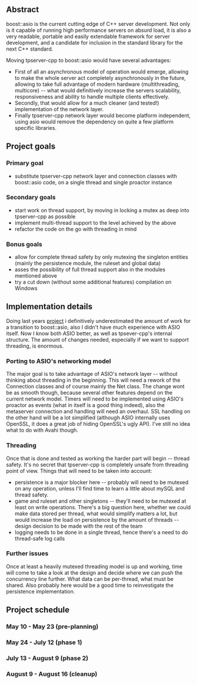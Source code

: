== Abstract ==

boost::asio is the current cutting edge of C++ server development. Not only is it capable of running high performance servers on absurd load, it is also a very readable, portable and easily extendable framework for server development, and a candidate for inclusion in the standard library for the next C++ standard. 

Moving tpserver-cpp to boost::asio would have several advantages: 

* First of all an asynchronous model of operation would emerge, allowing to make the whole server act completely asynchronously in the future, allowing to take full advantage of modern hardware (multithreading, multicore) -- what would definitively increase the servers scalability, responsiveness and ability to handle multiple clients effectively.
* Secondly, that would allow for a much cleaner (and tested!) implementation of the network layer. 
* Finally tpserver-cpp network layer would become platform independent, using asio would remove the dependency on quite a few platform specific libraries.

== Project goals ==

=== Primary goal ===

* substitute tpserver-cpp network layer and connection classes with boost::asio code, on a single thread and single proactor instance

=== Secondary goals ===

* start work on thread support, by moving in locking a mutex as deep into tpserver-cpp as possible
* implement multi-thread support to the level achieved by the above
* refactor the code on the go with threading in mind

=== Bonus goals ===

* allow for complete thread safety by only mutexing the singleton entities (mainly the persistence module, the ruleset and global data)
* asses the possibility of full thread support also in the modules mentioned above
* try a cut down (without some additional features) compilation on Windows

== Implementation details ==

Doing last years [[User:Epyon/2009/TpServerCppRefactor|project]] i definitively underestimated the amount of work for a transition to boost::asio, also I didn't have much experience with ASIO itself. Now I know both ASIO better, as well as tpsever-cpp's internal structure. The amount of changes needed, especially if we want to support threading, is enormous. 

=== Porting to ASIO's networking model ===

The major goal is to take advantage of ASIO's network layer -- without thinking about threading in the beginning. This will need a rework of the Connection classes and of course mainly the Net class. The change wont be as smooth though, because several other features depend on the current network model. Timers will need to be implemented using ASIO's proactor as events (what in itself is a good thing indeed), also the metaserver connection and handling will need an overhaul. SSL handling on the other hand will be a lot simplified (although ASIO internally uses OpenSSL, it does a great job of hiding OpenSSL's ugly API). I've still no idea what to do with Avahi though.

=== Threading ===

Once that is done and tested as working the harder part will begin -- thread safety. It's no secret that tpserver-cpp is completely unsafe from threading point of view. Things that will need to be taken into account:

* persistence is a major blocker here -- probably will need to be mutexed on any operation, unless I'll find time to learn a little about mySQL and thread safety. 
* game and ruleset and other singletons -- they'll need to be mutexed at least on write operations. There's a big question here, whether we could make data stored per thread, what would simplify matters a lot, but would increase the load on persistence by the amount of threads -- design decision to be made with the rest of the team
* logging needs to be done in a single thread, hence there's a need to do thread-safe log calls

=== Further issues ===

Once at least a heavily mutexed threading model is up and working, time will come to take a look at the design and decide where we can push the concurrency line further. What data can be per-thread, what must be shared. Also probably here would be a good time to reinvestigate the persistence implementation.

== Project schedule ==

=== May 10 - May 23 (pre-planning) ===

=== May 24 - July 12 (phase 1) ===

=== July 13 - August 9 (phase 2) ===

=== August 9 - August 16 (cleanup) ===